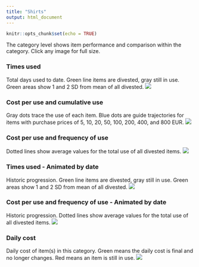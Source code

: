 ```yaml
---
title: "Shirts"
output: html_document
---
```


```r
knitr::opts_chunk$set(echo = TRUE)

```

The category level shows item performance and comparison within the category. Click any image for full size.

### Times used
Total days used to date. Green line items are divested, gray still in use. Green areas show 1 and 2 SD from mean of all divested.
[![](https://www.dropbox.com/s/id7qs3dz3yaalv0/Category-Shirts-Times_used.png?raw=1)](https://www.dropbox.com/s/id7qs3dz3yaalv0/Category-Shirts-Times_used.png?raw=1)

### Cost per use and cumulative use
Gray dots trace the use of each item. Blue dots are guide trajectories for items with purchase prices of 5, 10, 20, 50, 100, 200, 400, and 800 EUR.
[![](https://www.dropbox.com/s/d230ji9ilk91bka/Category-Shirts-Cost_and_Cumulative_use.png?raw=1)](https://www.dropbox.com/s/d230ji9ilk91bka/Category-Shirts-Cost_and_Cumulative_use.png?raw=1)

### Cost per use and frequency of use
Dotted lines show average values for the total use of all divested items.
[![](https://www.dropbox.com/s/masmv6ynfdzed3i/Category-Shirts.png?raw=1)](https://www.dropbox.com/s/masmv6ynfdzed3i/Category-Shirts.png?raw=1)

### Times used - Animated by date
Historic progression. Green line items are divested, gray still in use. Green areas show 1 and 2 SD from mean of all divested. 
![](https://www.dropbox.com/s/d4v9tjb0pfjwjwf/Category-Shirts-Times_used-animation.gif?raw=1)

### Cost per use and frequency of use - Animated by date
Historic progression. Dotted lines show average values for the total use of all divested items.
![](https://www.dropbox.com/s/wx2w2fksrnprz2q/Category-Shirts-animation.gif?raw=1)

### Daily cost
Daily cost of item(s) in this category. Green means the daily cost is final and no longer changes. Red means an item is still in use.
[![](https://www.dropbox.com/s/ovt73hhrhyna4lw/Category-Shirts-Daily_cost.png?raw=1)](https://www.dropbox.com/s/ovt73hhrhyna4lw/Category-Shirts-Daily_cost.png?raw=1)
